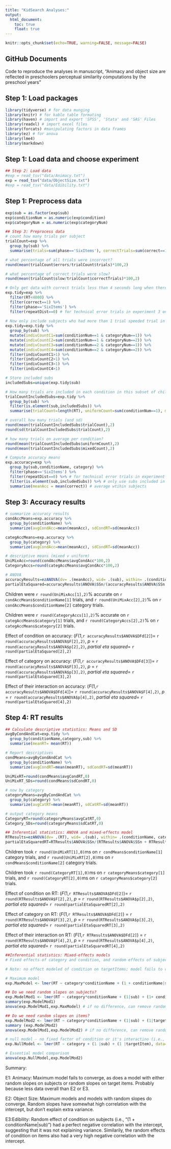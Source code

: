 ```yaml
---
title: "KidSearch Analyses:"
output:
  html_document:
    toc: true
    float: true
---
```


```r
knitr::opts_chunk$set(echo=TRUE, warning=FALSE, message=FALSE)
```

## GitHub Documents

Code to reproduce the analyses in manuscript, "Animacy and object size are reflected in preschoolers perceptual similarity computations by the preschool years"

## Step 1: Load packages

```r
library(tidyverse) # for data munging
library(knitr) # for kable table formating
library(haven) # import and export 'SPSS', 'Stata' and 'SAS' Files
library(readxl) # import excel files
library(forcats) #manipulating factors in data frames
library(ez) # for anova
library(lme4)
library(markdown)


```

## Step 1: Load data and choose experiment
```r
## Step 2: Load data
#exp = read_tsv("data/Animacy.txt")
exp = read_tsv("data/ObjectSize.txt")
#exp = read_tsv("data/Edibility.txt")
```

## Step 1: Preprocess data
```r
exp$sub = as.factor(exp$sub)
exp$conditionNum = as.numeric(exp$condition)
exp$categoryNum = as.numeric(exp$categoryNum)

## Step 3: Preprocess data
# count how many trials per subject
trialCount=exp %>%
  group_by(sub) %>%
  summarise(trials=sum(phase=='SixItems'), correctTrials=sum(correct==1 & phase=='SixItems'), errors=sum(correct==0 & phase=='SixItems'), slow=sum(RT>4000 & phase=='SixItems' & correct==1))  

# what percentage of all trials were incorrect?
round(mean(trialCount$errors/trialCount$trials)*100,2)

# what percentage of correct trials were slow?
round(mean(trialCount$slow/trialCount$correctTrials)*100,2)

# Only get data with correct trials less than 4 seconds long when there were six items on the screen.
exp.tidy=exp %>%
  filter(RT<4000) %>%
  filter(correct==1) %>%
  filter(phase=='SixItems') %>%
  filter(repeatDist==0) # for technical error trials in experiment 3 only.
  
# Now only include subjects who had more than 1 trial speeded trial in each of 4 conditions
exp.tidy=exp.tidy %>%
  group_by(sub) %>%
  mutate(indivCountC1=sum(conditionNum==1 & categoryNum==1)) %>%
  mutate(indivCountC2=sum(conditionNum==1 & categoryNum==2)) %>%
  mutate(indivCountC3=sum(conditionNum==2 & categoryNum==1)) %>%
  mutate(indivCountC4=sum(conditionNum==2 & categoryNum==2)) %>%
  filter(indivCountC1>1) %>%
  filter(indivCountC2>1) %>%
  filter(indivCountC3>1) %>%
  filter(indivCountC4>1) 

# Store included subs
includedSubs=unique(exp.tidy$sub)

# How many trials are included in each condition in this subset of children?
trialCountIncludedSubs=exp.tidy %>%
  group_by(sub) %>% 
  filter(is.element(sub,includedSubs)) %>% 
  summarise(trialCount=length(RT), uniformCount=sum(conditionNum==1), mixedCount=sum(conditionNum==2)) 

# overall how many trials (and sd)
round(mean(trialCountIncludedSubs$trialCount),2)
round(sd(trialCountIncludedSubs$trialCount),2)

# how many trials on average per condition?
round(mean(trialCountIncludedSubs$uniformCount),2)
round(mean(trialCountIncludedSubs$mixedCount),2)

# Compute accuracy means
exp.accuracy=exp %>%
  group_by(sub,conditionName, category) %>%
  filter(phase=='SixItems') %>%
  filter(repeatDist==0) %>% # for technical error trials in experiment 3 only.
  filter(is.element(sub,includedSubs)) %>% # only use subs included in RT anlayses for consistency
  summarise(meanAcc = mean(correct)) # average wtihin subjects


```

## Step 3: Accuracy results
```r

# summarize accuracy results
condAccMeans=exp.accuracy %>%
  group_by(conditionName) %>%
  summarize(avgCondAcc=mean(meanAcc), sdCondRT=sd(meanAcc))

categAccMeans=exp.accuracy %>%
  group_by(category) %>%
  summarize(avgCondAcc=mean(meanAcc), sdCondRT=sd(meanAcc))

# descriptive means (mixed v uniform)
UniMixAcc=round(condAccMeans$avgCondAcc*100,2) 
CategoryAccs=round(categAccMeans$avgCondAcc*100,2) 

# ANOVA
accuracyResults=ezANOVA(dv= .(meanAcc), wid= .(sub), within= .(conditionName, category), detailed=TRUE, data=data.frame(exp.accuracy), type=3)
partialEtaSquared=accuracyResults$ANOVA$SSn/(accuracyResults$ANOVA$SSn + accuracyResults$ANOVA$SSd)
```

Children were `r round(UniMixAcc[1],2)`% accurate on `r condAccMeans$conditionName[1]` trials, and  `r round(UniMixAcc[2],2)`% on `r condAccMeans$conditionName[2]` category trials.

Children were `r round(CategoryAccs[1],2)`% accurate on `r categAccMeans$category[1]` trials, and  `r round(CategoryAccs[2],2)`% on `r categAccMeans$category[2]`  trials.

Effect of condition on accuracy: (*F*(1,`r accuracyResults$ANOVA$DFd[2]`)= `r round(accuracyResults$ANOVA$F[2],2)`, *p* = `r round(accuracyResults$ANOVA$p[2],2)`, *partial eta squared*= `r round(partialEtaSquared[2],2)`

Effect of category on accuracy:  (*F*(1,`r accuracyResults$ANOVA$DFd[3]`)= `r round(accuracyResults$ANOVA$F[3],2)`, *p* = `r round(accuracyResults$ANOVA$p[3],2)`, *partial eta squared*= `r round(partialEtaSquared[3],2)`

Effect of their interaction on accuracy:  (*F*(1,`r accuracyResults$ANOVA$DFd[4]`)= `r round(accuracyResults$ANOVA$F[4],2)`, *p* = `r round(accuracyResults$ANOVA$p[4],2)`, *partial eta squared*= `r round(partialEtaSquared[4],2)`


## Step 4: RT results
```r

## Calculate descriptive statistics: Means and SD
avgByCondAndCat=exp.tidy %>%
  group_by(conditionName,category,sub) %>%
  summarise(meanRT= mean(RT))

# Report descriptives
condMeans=avgByCondAndCat %>%
  group_by(conditionName) %>%
  summarize(avgCondRT=mean(meanRT), sdCondRT=sd(meanRT))

UniMixRT=round(condMeans$avgCondRT,0) 
UniMixRT_SDs=round(condMeans$sdCondRT,0) 

# now by category
categoryMeans=avgByCondAndCat %>%
  group_by(category) %>%
  summarize(avgCatRT=mean(meanRT), sdCatRT=sd(meanRT))

# output category means
CategoryRT=round(categoryMeans$avgCatRT,0) 
Category_SDs=round(categoryMeans$sdCatRT,0) 

## Inferential statistics: ANOVA and mixed-effects model
RTResults=ezANOVA(dv= .(RT), wid= .(sub), within= .(conditionName, category), detailed=TRUE, data=data.frame(exp.tidy), type=3)
partialEtaSquaredRT=RTResults$ANOVA$SSn/(RTResults$ANOVA$SSn + RTResults$ANOVA$SSd)
```

Children took `r round(UniMixRT[1],0)`ms on `r condMeans$conditionName[1]` category trials, and  `r round(UniMixRT[2],0)`ms on `r condMeans$conditionName[2]` category trials.

Children took `r round(CategoryRT[1],0)`ms on `r categoryMeans$category[1]` trials, and  `r round(CategoryRT[2],0)`ms on `r categoryMeans$category[2]` trials.

Effect of condition on RT: (*F*(1,`r RTResults$ANOVA$DFd[2]`)= `r round(RTResults$ANOVA$F[2],2)`, *p* = `r round(RTResults$ANOVA$p[2],2)`, *partial eta squared*= `r round(partialEtaSquaredRT[2],2)`

Effect of category on RT:  (*F*(1,`r RTResults$ANOVA$DFd[2]`) = `r round(RTResults$ANOVA$F[3],2)`, *p* = `r round(RTResults$ANOVA$p[3],2)`, *partial eta squared*= `r round(partialEtaSquaredRT[3],2)`

Effect of their interaction on RT:  (*F*(1,`r RTResults$ANOVA$DFd[2]`) = `r round(RTResults$ANOVA$F[4],2)`, *p* = `r round(RTResults$ANOVA$p[4],2)`, *partial eta squared*= `r round(partialEtaSquaredRT[4],2)`


```r

##Inferential statistics: Mixed-effects models
# Fixed effects of category and condition, and random effects of subjects and target items on the intercept, and random slopes for the effect of condition on subjects

# Note: no effect modeled of condition on targetItems; model fails to converge.

# Maximum model 
exp.MaxModel <- lmer(RT ~ category*conditionName + (1 + conditionName|sub) + (1+ conditionName|targetItem), data=exp.tidy, REML=TRUE)

## Do we need random slopes on subjects?
exp.ModelMod1 <- lmer(RT ~ category*conditionName + (1|sub) + (1+ conditionName|targetItem), data=exp.tidy, REML=TRUE) 
summary(exp.ModelMod1)
anova(exp.ModelMod1,exp.MaxModel) # if no difference, can remove random slopes on subjects

## Do we need random slopes on items?
exp.ModelMod2 <- lmer(RT ~ category*conditionName + (1|sub) + (1|targetItem), data=exp.tidy, REML=TRUE) 
summary (exp.ModelMod2)
anova(exp.ModelMod1,exp.ModelMod2) # if no difference, can remove random slopes on items

# null model - no fixed factor of condition or it's interactino (i.e., uniform/mixed), same random effects structure
exp.NullModel <- lmer(RT ~ category + (1 |sub) + (1 |targetItem), data=exp.tidy, REML=FALSE)

# Essential model comparison
anova(exp.NullModel,exp.ModelMod2)


```

Summary:

E1: Animacy: Maximum model fails to converge, as does a model with either random slopes on subjects or random slopes on target items.  Probably because less data overall than E2 or E3.

E2: Object Size: Maximum models and models with random slopes do converge. Random slopes have somewhat high correlation with the intercept, but don't explain extra variance.

E3:Edibility: Random effect of condition on subjects (i.e., "(1 + conditionName|sub)") had a perfect negative correlation with the intercept, suggesting that it was not explaining variance. Similarily, the random effects of condition on items also had a very high negative correlation with the intercept.

